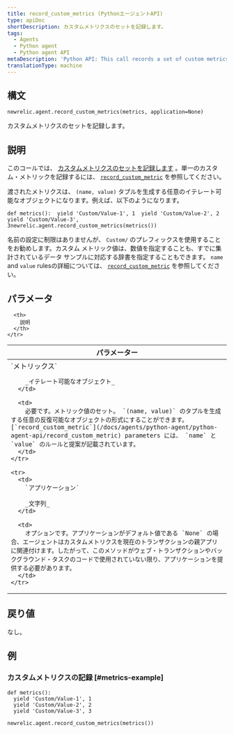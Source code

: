 ```yaml
---
title: record_custom_metrics (PythonエージェントAPI)
type: apiDoc
shortDescription: カスタムメトリクスのセットを記録します。
tags:
  - Agents
  - Python agent
  - Python agent API
metaDescription: 'Python API: This call records a set of custom metrics.'
translationType: machine
---
```


## 構文

```
newrelic.agent.record_custom_metrics(metrics, application=None)
```

カスタムメトリクスのセットを記録します。

## 説明

このコールでは、 [カスタムメトリクスのセットを記録します](/docs/agents/manage-apm-agents/agent-data/custom-metrics) 。単一のカスタム・メトリックを記録するには、 [`record_custom_metric`](/docs/agents/python-agent/python-agent-api/record_custom_metric) を参照してください。

渡されたメトリクスは、 `(name, value)` タプルを生成する任意のイテレート可能なオブジェクトになります。例えば、以下のようになります。

```
def metrics():  yield 'Custom/Value-1', 1  yield 'Custom/Value-2', 2  yield 'Custom/Value-3', 3newrelic.agent.record_custom_metrics(metrics())
```

名前の設定に制限はありませんが、 `Custom/` のプレフィックスを使用することをお勧めします。カスタム メトリック値は、数値を指定することも、すでに集計されているデータ サンプルに対応する辞書を指定することもできます。 `name` and `value` rulesの詳細については、 [`record_custom_metric`](/docs/agents/python-agent/python-agent-api/record_custom_metric) を参照してください。

## パラメータ

<table>
  <thead>
    <tr>
      <th width="25%">
        パラメーター
      </th>

      <th>
        説明
      </th>
    </tr>
  </thead>

  <tbody>
    <tr>
      <td>
        `メトリックス`

        _イテレート可能なオブジェクト_
      </td>

      <td>
        必要です。メトリック値のセット。 `(name, value)` のタプルを生成する任意の反復可能なオブジェクトの形式にすることができます。 [`record_custom_metric`](/docs/agents/python-agent/python-agent-api/record_custom_metric) parameters には、 `name` と `value` のルールと提案が記載されています。
      </td>
    </tr>

    <tr>
      <td>
        `アプリケーション`

        _文字列_
      </td>

      <td>
        オプションです。アプリケーションがデフォルト値である `None` の場合、エージェントはカスタムメトリクスを現在のトランザクションの親アプリに関連付けます。したがって、このメソッドがウェブ・トランザクションやバックグラウンド・タスクのコードで使用されていない限り、アプリケーションを提供する必要があります。
      </td>
    </tr>
  </tbody>
</table>

## 戻り値

なし。

## 例

### カスタムメトリクスの記録 [#metrics-example]

```
def metrics():
  yield 'Custom/Value-1', 1
  yield 'Custom/Value-2', 2
  yield 'Custom/Value-3', 3

newrelic.agent.record_custom_metrics(metrics())
```